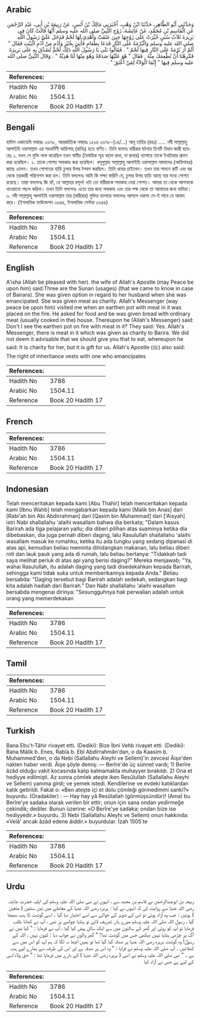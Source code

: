 ## Arabic


<div dir="rtl" lang="ar" style={{fontSize:'larger',backgroundColor:'#f8f9fa',padding:20}}>
وَحَدَّثَنِي أَبُو الطَّاهِرِ، حَدَّثَنَا ابْنُ وَهْبٍ، أَخْبَرَنِي مَالِكُ بْنُ أَنَسٍ، عَنْ رَبِيعَةَ بْنِ أَبِي، عَبْدِ الرَّحْمَنِ عَنِ الْقَاسِمِ بْنِ مُحَمَّدٍ، عَنْ عَائِشَةَ، زَوْجِ النَّبِيِّ صلى الله عليه وسلم أَنَّهَا قَالَتْ كَانَ فِي بَرِيرَةَ ثَلاَثُ سُنَنٍ خُيِّرَتْ عَلَى زَوْجِهَا حِينَ عَتَقَتْ وَأُهْدِيَ لَهَا لَحْمٌ فَدَخَلَ عَلَىَّ رَسُولُ اللَّهِ صلى الله عليه وسلم وَالْبُرْمَةُ عَلَى النَّارِ فَدَعَا بِطَعَامٍ فَأُتِيَ بِخُبْزٍ وَأُدُمٍ مِنْ أُدُمِ الْبَيْتِ فَقَالَ ‏"‏ أَلَمْ أَرَ بُرْمَةً عَلَى النَّارِ فِيهَا لَحْمٌ ‏"‏ ‏.‏ فَقَالُوا بَلَى يَا رَسُولَ اللَّهِ ذَلِكَ لَحْمٌ تُصُدِّقَ بِهِ عَلَى بَرِيرَةَ فَكَرِهْنَا أَنْ نُطْعِمَكَ مِنْهُ ‏.‏ فَقَالَ ‏"‏ هُوَ عَلَيْهَا صَدَقَةٌ وَهُوَ مِنْهَا لَنَا هَدِيَّةٌ ‏"‏ ‏.‏ وَقَالَ النَّبِيُّ صلى الله عليه وسلم فِيهَا ‏"‏ إِنَّمَا الْوَلاَءُ لِمَنْ أَعْتَقَ ‏"‏ ‏.‏
</div>
<div style={{backgroundColor:'#f8f9fa',padding:20, marginBottom: 10}}><table> <thead> <tr> <th>References:</th> <th></th> </tr> </thead> <tbody><tr><td>Hadith No</td><td>3786</td></tr><tr><td>Arabic No</td><td>1504.11</td></tr><tr><td>Reference</td><td>Book 20 Hadith 17</td></tr></tbody></table></div>

## Bengali


<div dir="ltr" lang="bn" style={{fontSize:'larger',backgroundColor:'#f8f9fa',padding:20}}>
হাদিস একাডেমি নাম্বারঃ ৩৬৭৮, আন্তর্জাতিক নাম্বারঃ ১৫০৪ ৩৬৭৮-(১৪/...) আবূ তাহির (রহঃ) ..... নবী সাল্লাল্লাহু আলাইহি ওয়াসাল্লাম এর সহধর্মিণী আয়িশাহ্ (রাযিঃ) হতে বর্ণিত। তিনি বলেনঃ বারীরার ঘটনায় তিনটি বিধান জারী হয়েছেঃ ১. যখন সে মুক্তি লাভ করেছিল তখন স্বামীর (বৈবাহিক সূত্র বহাল রাখা, না রাখার) ব্যাপারে তাকে ইখতিয়ার প্রদান করা হয়েছিল। ২. তাকে গোশত সদাকাহ করা হয়েছিল। রসূলুল্লাহ সাল্লাল্লাহু আলাইহি ওয়াসাল্লাম আমাদের (আয়িশাহর) কাছে এলেন। তখন গোশতের হাড়ি চুলার উপর টগবগ করছিল। তিনি খাবার চাইলেন। তখন তার সামনে রুটি এবং ঘর থেকে তরকারী পরিবেশন করা হল। তিনি বললেনঃ আমি কি লক্ষ্য করিনি যে, চুলার উপর হাড়ি আছে যার মধ্যে গোশত রয়েছে। তারা বললেনঃ জি হ্যাঁ, হে আল্লাহর রসূল! ওটা তো বারীরাকে সদাকাহ দেয়া গোশত। আমরা তা থেকে আপনাকে খাওয়ানো পছন্দ করিনা। তখন তিনি বললেনঃ এতো তার জন্য সদাকাহ এবং তার পক্ষ থেকে তা আমাদের জন্য হাদিয়া। ৩. নবী সাল্লাল্লাহু আলাইহি ওয়াসাল্লাম তার (বারীরার) মুক্তির ব্যাপারে বললেনঃ আসলে ওয়ালা সে-ই পাবে যে আযাদ করে। (ইসলামিক ফাউন্ডেশন ৩৬৪৪, ইসলামিক সেন্টার ৩৬৪৪)
</div>
<div style={{backgroundColor:'#f8f9fa',padding:20, marginBottom: 10}}><table> <thead> <tr> <th>References:</th> <th></th> </tr> </thead> <tbody><tr><td>Hadith No</td><td>3786</td></tr><tr><td>Arabic No</td><td>1504.11</td></tr><tr><td>Reference</td><td>Book 20 Hadith 17</td></tr></tbody></table></div>

## English


<div dir="ltr" lang="en" style={{fontSize:'larger',backgroundColor:'#f8f9fa',padding:20}}>
A'isha (Allah be pleased with her). the wife of Allah's Apostle (may Peace be upon him) said:Three are the Sunan (usages) (that we came to know in case of Bairara). She was given option in regard to her husband when she was emancipated. Sbe was given meat as charity. Allah's Messenger (way peace be upon him) visited me when an earthen pot with meat in it was placed on the fire. He asked for food and be was given bread with ordinary meat (usually cooked in the) house. Thereupon he (Allah's Messenger) said: Don't I see the earthen pot on fire with meat in it? They said: Yes. Allah's Messenger, there is meat in it which was given as charity to Barira. We did not deem it advisable that we should give you that to eat, whereupon he said: It is charity for her, but it is gift for us. Allah's Apostle (ﷺ) also said: The right of inheritance vests with one who emancipates
</div>
<div style={{backgroundColor:'#f8f9fa',padding:20, marginBottom: 10}}><table> <thead> <tr> <th>References:</th> <th></th> </tr> </thead> <tbody><tr><td>Hadith No</td><td>3786</td></tr><tr><td>Arabic No</td><td>1504.11</td></tr><tr><td>Reference</td><td>Book 20 Hadith 17</td></tr></tbody></table></div>

## French


<div dir="ltr" lang="fr" style={{fontSize:'larger',backgroundColor:'#f8f9fa',padding:20}}>

</div>
<div style={{backgroundColor:'#f8f9fa',padding:20, marginBottom: 10}}><table> <thead> <tr> <th>References:</th> <th></th> </tr> </thead> <tbody><tr><td>Hadith No</td><td>3786</td></tr><tr><td>Arabic No</td><td>1504.11</td></tr><tr><td>Reference</td><td>Book 20 Hadith 17</td></tr></tbody></table></div>

## Indonesian


<div dir="ltr" lang="id" style={{fontSize:'larger',backgroundColor:'#f8f9fa',padding:20}}>
Telah menceritakan kepada kami [Abu Thahir] telah menceritakan kepada kami [Ibnu Wahb] telah mengabarkan kepada kami [Malik bin Anas] dari [Rabi'ah bin Abi Abdirrahman] dari [Qasim bin Muhammad] dari ['Aisyah] istri Nabi shallallahu 'alaihi wasallam bahwa dia berkata; "Dalam kasus Barirah ada tiga pelajaran yaitu; dia diberi pilihan atas suaminya ketika dia dibebaskan, dia juga pernah diberi daging, lalu Rasulullah shallallahu 'alaihi wasallam masuk ke rumahku, ketika itu ada tungku yang sedang dipanasi di atas api, kemudian beliau meminta dihidangkan makanan, lalu beliau diberi roti dan lauk pauk yang ada di rumah, lalu beliau bertanya: "Tidakkah tadi saya melihat periuk di atas api yang berisi daging?" Mereka menjawab; "Ya, wahai Rasulullah, itu adalah daging yang tadi disedekahkan kepada Barirah, sehingga kami tidak suka untuk memberikannya kepada Anda." Beliau bersabda: "Daging tersebut bagi Barirah adalah sedekah, sedangkan bagi kita adalah hadiah dari Barirah." Dan Nabi shallallahu 'alaihi wasallam bersabda mengenai dirinya: "Sesungguhnya hak perwalian adalah untuk orang yang memerdekakan
</div>
<div style={{backgroundColor:'#f8f9fa',padding:20, marginBottom: 10}}><table> <thead> <tr> <th>References:</th> <th></th> </tr> </thead> <tbody><tr><td>Hadith No</td><td>3786</td></tr><tr><td>Arabic No</td><td>1504.11</td></tr><tr><td>Reference</td><td>Book 20 Hadith 17</td></tr></tbody></table></div>

## Tamil


<div dir="ltr" lang="ta" style={{fontSize:'larger',backgroundColor:'#f8f9fa',padding:20}}>

</div>
<div style={{backgroundColor:'#f8f9fa',padding:20, marginBottom: 10}}><table> <thead> <tr> <th>References:</th> <th></th> </tr> </thead> <tbody><tr><td>Hadith No</td><td>3786</td></tr><tr><td>Arabic No</td><td>1504.11</td></tr><tr><td>Reference</td><td>Book 20 Hadith 17</td></tr></tbody></table></div>

## Turkish


<div dir="ltr" lang="tr" style={{fontSize:'larger',backgroundColor:'#f8f9fa',padding:20}}>
Bana Ebu't-Tâhir rivayet etti. (Dediki): Bize İbni Vehb rivayet etti. (Dediki): Bana Mâlik b. Enes, Rabîa b. Ebî Abdirrahmân'dan, o da Kaasim b. Muhammed'den, o da Nebi (Sallallahu Aleyhi ve Sellem)'in zevcesi Âişe'den naklen haber verdi. Âişe şöyle demiş: — Berîre'de üç sünnet vardı; 1) Berîre âzâd olduğu vakit kocasında kalıp kalmamakta muhayyer bırakıldı. 2) Ona et hediyye edilmişti. Az sonra çömlek ateşte iken Resûlullah (Sallallahu Aleyhi ve Sellem) yanıma girdi; ve yemek istedi. Kendilerine ve evdeki katıklardan katık getirildi. Fakat o: «Ben ateşte içi et dolu çömleği görmedimmi sanki?» buyurdu. (Oradakiler) : — Hay hay yâ ResûIallah (görmüşsündür)! (Ama) bu Berîre'ye sadaka olarak verilen bir ettir; onun için sana ondan yedirmeğe çekindik; dediler. Bunun üzerine: «O Berîre'ye sadaka; ondan bize ise hediyyedir.» buyurdu. 3) Nebi (Sallallahu Aleyhi ve Sellem) onun hakkında: «Velâ' ancak âzâd edene âiddir.» buyurdular. İzah 1505 te
</div>
<div style={{backgroundColor:'#f8f9fa',padding:20, marginBottom: 10}}><table> <thead> <tr> <th>References:</th> <th></th> </tr> </thead> <tbody><tr><td>Hadith No</td><td>3786</td></tr><tr><td>Arabic No</td><td>1504.11</td></tr><tr><td>Reference</td><td>Book 20 Hadith 17</td></tr></tbody></table></div>

## Urdu


<div dir="rtl" lang="ur" style={{fontSize:'larger',backgroundColor:'#f8f9fa',padding:20}}>
ربیعہ بن ابوعبدالرحمٰن نے قاسم بن محمد سے ، انہوں نے نبی صلی اللہ علیہ وسلم کی اہلیہ حضرت عائشہ رضی اللہ عنہا سے روایت کی کہ انہوں نے کہا : بریرہ رضی اللہ عنہا کے معاملے میں تین سنتیں ( متعین ) ہوئیں : جب وہ آزاد ہوئی تو اس کے شوہر کے حوالے سے اسے اختیار دیا گیا ۔ اسے گوشت کا ہدیہ بھیجا گیا ، رسول اللہ صلی اللہ علیہ وسلم میرے ہاں تشریف لائے تو ہنڈیا چولھے پر تھی ، آپ نے کھانا طلب فرمایا تو آپ کو روٹی اور گھر کے سالنوں میں سے ایک سالن پیش کیا گیا ، آپ نے فرمایا : " کیا میں نے آگ پر چڑھی ہنڈیا نہیں دیکھی جس میں گوشت تھا؟ " گھر والوں نے جواب دیا : کیوں نہیں ، اللہ کے رسول! وہ گوشت بریرہ رضی اللہ عنہا پر صدقہ کیا گیا تھا تو ہمیں اچھا نہ لگا کہ ہم آپ کو اس میں سے کھلائیں ۔ آپ صلی اللہ علیہ وسلم نے فرایا : " وہ اس پر صدقہ ہے اور اس کی طرف سے ہمارے لیے ہدیہ ہے ۔ " نبی صلی اللہ علیہ وسلم نے اسی ( بریرہ رضی اللہ عنہا ) کے بارے میں فرمایا تھا : " حقِ ولاء اسی کے لیے ہے جس نے آزاد کیا
</div>
<div style={{backgroundColor:'#f8f9fa',padding:20, marginBottom: 10}}><table> <thead> <tr> <th>References:</th> <th></th> </tr> </thead> <tbody><tr><td>Hadith No</td><td>3786</td></tr><tr><td>Arabic No</td><td>1504.11</td></tr><tr><td>Reference</td><td>Book 20 Hadith 17</td></tr></tbody></table></div>